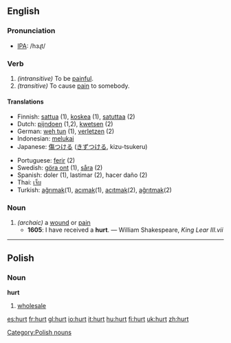 ==English==
=== Pronunciation ===
*[[w:IPA|IPA]]: /hɜɻt/

=== Verb ===
{{irregverb|'''to hurt'''|'''[[hurts]]'''|'''hurt'''|'''hurt'''|'''[[hurting]]'''}}

#''(intransitive)'' To be [[painful]].
#''(transitive)'' To cause [[pain]] to somebody.

==== Translations ====
{{top}}
*Finnish: [[sattua]] (1), [[koskea]] (1), [[satuttaa]] (2)
*Dutch: [[pijndoen]] (1,2), [[kwetsen]] (2)
*German: [[weh tun]] (1), [[verletzen]] (2)
*Indonesian: [[luka|melukai]]
*Japanese: [[傷つける]] ([[きずつける]], kizu-tsukeru)
{{mid}}
*Portuguese: [[ferir]] (2)
*Swedish: [[göra ont]] (1), [[såra]] (2)
*Spanish: doler (1), lastimar (2), hacer daño (2)
*Thai: [[เจ็บ]]
*Turkish: [[ağrımak]](1), [[acımak]](1), [[acıtmak]](2), [[ağrıtmak]](2)
{{bottom}}

===Noun===
{{en-noun|hurt|hurts}}
# ''(archaic)'' a [[wound]] or [[pain]]
#*'''1605''': I have received a '''hurt'''. — William Shakespeare, ''King Lear III.vii''

----

==Polish==
===Noun===
'''hurt'''

#[[wholesale]]

[[Category:Polish nouns]]

[[es:hurt]]
[[fr:hurt]]
[[gl:hurt]]
[[io:hurt]]
[[it:hurt]]
[[hu:hurt]]
[[fi:hurt]]
[[uk:hurt]]
[[zh:hurt]]